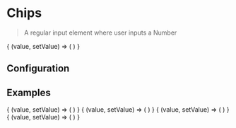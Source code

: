 
 # Chips

 > A regular input element where user inputs a Number

<CodeBlock defaultValue={[]}>
{
    (value, setValue) => (
        <Chips
            placeholder="Test placeholder"
            className="my-dropdown"
            prefixClassName="my-yoooo"
            label="This is the label"
            value={value}
            onChange={setValue}
        />
    )
}
</CodeBlock>

 ## Configuration

 <ConfigBlock of={Chips} />

 ## Examples

<CodeBlock title="default" defaultValue={[]}>
{
    (value, setValue) => (
        <Chips
            className="my-dropdown"
            value={value}
            onChange={setValue}
        />
    )
}
</CodeBlock>


<CodeBlock title="with label" defaultValue={[]}>
{
    (value, setValue) => (
        <Chips
            className="my-dropdown"
            prefixClassName="my-yoooo"
            label="This is the label"
            value={value}
            onChange={setValue}
        />
    )
}
</CodeBlock>


<CodeBlock title="with placeholder" defaultValue={[]}>
{
    (value, setValue) => (
        <Chips
            placeholder="Test placeholder"
            className="my-dropdown"
            prefixClassName="my-yoooo"
            value={value}
            onChange={setValue}
        />
    )
}
</CodeBlock>

<CodeBlock title="Disabled" defaultValue={[]}>
{
    (value, setValue) => (
        <Chips
            placeholder="Test placeholder"
            className="my-dropdown"
            prefixClassName="my-yoooo"
            label="This is the label"
            value={value}
            onChange={setValue}
            disabled
        />
    )
}
</CodeBlock>